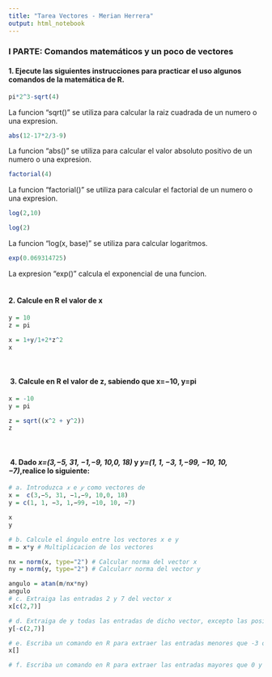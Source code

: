 ```yaml
---
title: "Tarea Vectores - Merian Herrera"
output: html_notebook
---
```


### I PARTE: Comandos matemáticos y un poco de vectores \

#### 1. Ejecute las siguientes instrucciones para practicar el uso algunos comandos de la matemática de R.

```r
pi*2^3-sqrt(4)
```
La funcion "sqrt()" se utiliza para calcular la raiz cuadrada de un numero o una expresion. \

```r
abs(12-17*2/3-9)
```
La funcion "abs()" se utiliza para calcular el valor absoluto positivo de un numero o una expresion. \

```r
factorial(4)
```
La funcion "factorial()" se utiliza para calcular el factorial de un numero o una expresion. \

```r
log(2,10)
```

```r
log(2)
```
La funcion "log(x, base)" se utiliza para calcular logaritmos. \

```r
exp(0.069314725)
```
La expresion "exp()" calcula el exponencial de una funcion. \
\

####  2. Calcule en R el valor de x

```r
y = 10
z = pi

x = 1+y/1+2*z^2
x

```
\

#### \ 3. Calcule en R el valor de z, sabiendo que x=−10, y=pi

```r
x = -10
y = pi

z = sqrt((x^2 + y^2))
z
```
\

#### \ 4. Dado *x=(3,−5, 31, −1,−9, 10,0, 18)* y *y=(1, 1, −3, 1,−99, −10, 10, −7)*,realice lo siguiente:

```r
# a. Introduzca 𝑥 e 𝑦 como vectores de
x =  c(3,−5, 31, −1,−9, 10,0, 18)
y = c(1, 1, −3, 1,−99, −10, 10, −7)

x
y

# b. Calcule el ángulo entre los vectores x e y
m = x*y # Multiplicacion de los vectores

nx = norm(x, type="2") # Calcular norma del vector x
ny = norm(y, type="2") # Calcularr norma del vector y

angulo = atan(m/nx*ny)
angulo
# c. Extraiga las entradas 2 y 7 del vector x
x[c(2,7)]

# d. Extraiga de y todas las entradas de dicho vector, excepto las posiciones 2 y 7
y[-c(2,7)]

# e. Escriba un comando en R para extraer las entradas menores que -3 o mayores que 10.
x[]

# f. Escriba un comando en R para extraer las entradas mayores que 0 y que sean número pares.
```

```r
```
